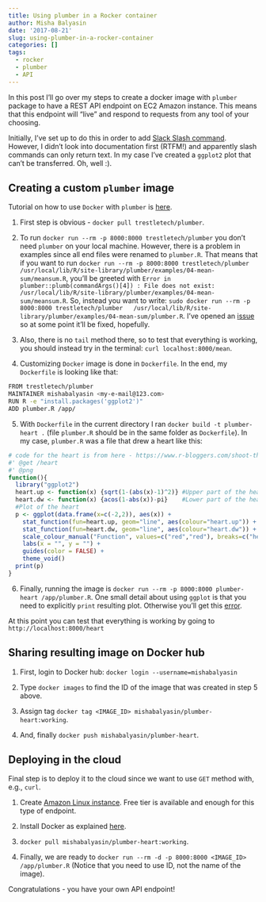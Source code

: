 ```yaml
---
title: Using plumber in a Rocker container
author: Misha Balyasin
date: '2017-08-21'
slug: using-plumber-in-a-rocker-container
categories: []
tags:
  - rocker
  - plumber
  - API
---
```


In this post I'll go over my steps to create a docker image with `plumber` package to have a REST API endpoint on EC2 Amazon instance. This means that this endpoint will "live" and respond to requests from any tool of your choosing. 

Initially, I've set up to do this in order to add [Slack Slash command](https://api.slack.com/slash-commands). However, I didn't look into documentation first (RTFM!) and apparently slash commands can only return text. In my case I've created a `ggplot2` plot that can't be transferred. Oh, well :).

## Creating a custom `plumber` image

Tutorial on how to use `Docker` with `plumber` is [here](https://www.rplumber.io/docs/hosting.html#docker).

1. First step is obvious - `docker pull trestletech/plumber`.

2. To run `docker run --rm -p 8000:8000 trestletech/plumber` you don't need `plumber` on your local machine. However, there is a problem in examples since all end files were renamed to `plumber.R`. That means that if you want to run `docker run --rm -p 8000:8000 trestletech/plumber /usr/local/lib/R/site-library/plumber/examples/04-mean-sum/meansum.R`, you'll be greeted with `Error in plumber::plumb(commandArgs()[4]) : File does not exist: /usr/local/lib/R/site-library/plumber/examples/04-mean-sum/meansum.R`. So, instead you want to write: `sudo docker run --rm -p 8000:8000 trestletech/plumber   /usr/local/lib/R/site-library/plumber/examples/04-mean-sum/plumber.R`. I've opened an [issue](https://github.com/trestletech/plumber/issues/159) so at some point it'll be fixed, hopefully.

3. Also, there is no `tail` method there, so to test that everything is working, you should instead try in the terminal: `curl localhost:8000/mean`.

4. Customizing `Docker` image is done in `Dockerfile`. In the end, my `Dockerfile` is looking like that: 

```bash
FROM trestletech/plumber
MAINTAINER mishabalyasin <my-e-mail@123.com>
RUN R -e "install.packages('ggplot2')"
ADD plumber.R /app/
```

5. With `Dockerfile` in the current directory I ran `docker build -t plumber-heart .` (file `plumber.R` should be in the same folder as `Dockerfile`). In my case, `plumber.R` was a file that drew a heart like this:

```r
# code for the heart is from here - https://www.r-bloggers.com/shoot-the-heart-with-monte-carlo/
#' @get /heart
#' @png
function(){
  library("ggplot2")
  heart.up <- function(x) {sqrt(1-(abs(x)-1)^2)} #Upper part of the heart
  heart.dw <- function(x) {acos(1-abs(x))-pi}    #Lower part of the heart
  #Plot of the heart
  p <- ggplot(data.frame(x=c(-2,2)), aes(x)) +
    stat_function(fun=heart.up, geom="line", aes(colour="heart.up")) +
    stat_function(fun=heart.dw, geom="line", aes(colour="heart.dw")) +
    scale_colour_manual("Function", values=c("red","red"), breaks=c("heart.up","heart.dw"))+
    labs(x = "", y = "") +
    guides(color = FALSE) +
    theme_void()
  print(p)
}
```

6. Finally, running the image is `docker run --rm -p 8000:8000 plumber-heart /app/plumber.R`. One small detail about using `ggplot` is that you need to explicitly `print` resulting plot. Otherwise you'll get this [error](https://github.com/trestletech/plumber/issues/18).

At this point you can test that everything is working by going to `http://localhost:8000/heart`

## Sharing resulting image on Docker hub

1. First, login to Docker hub: `docker login --username=mishabalyasin`

2. Type `docker images` to find the ID of the image that was created in step 5 above.

3. Assign tag `docker tag <IMAGE_ID> mishabalyasin/plumber-heart:working`.

4. And, finally `docker push mishabalyasin/plumber-heart`.

## Deploying in the cloud

Final step is to deploy it to the cloud since we want to use `GET` method with, e.g., `curl`.

1. Create [Amazon Linux instance](http://docs.aws.amazon.com/AWSEC2/latest/UserGuide/launching-instance.html). Free tier is available and enough for this type of endpoint.

2. Install Docker as explained [here](http://docs.aws.amazon.com/AmazonECS/latest/developerguide/docker-basics.html#install_docker).

3. `docker pull mishabalyasin/plumber-heart:working`.

4. Finally, we are ready to `docker run --rm -d -p 8000:8000 <IMAGE_ID> /app/plumber.R` (Notice that you need to use ID, not the name of the image).

Congratulations - you have your own API endpoint!
